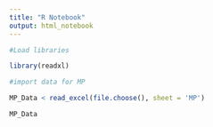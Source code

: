 ```yaml
---
title: "R Notebook"
output: html_notebook
---
```



```r
#Load libraries

library(readxl)

```


```r
#import data for MP

MP_Data < read_excel(file.choose(), sheet = 'MP')


```


```r

MP_Data

```


